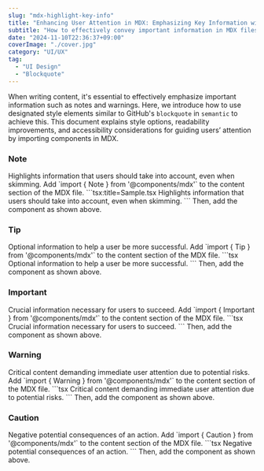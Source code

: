 ```yaml
---
slug: "mdx-highlight-key-info"
title: "Enhancing User Attention in MDX: Emphasizing Key Information with Style Elements"
subtitle: "How to effectively convey important information in MDX files using style elements like Note, Warning, and Caution"
date: "2024-11-10T22:36:37+09:00"
coverImage: "./cover.jpg"
category: "UI/UX"
tag:
  - "UI Design"
  - "Blockquote"
---
```



When writing content, it's essential to effectively emphasize important information such as notes and warnings. Here, we introduce how to use designated style elements similar to GitHub's `blockquote` in `semantic` to achieve this. This document explains style options, readability improvements, and accessibility considerations for guiding users’ attention by importing components in MDX.

### Note
<Note>
  Highlights information that users should take into account, even when skimming.
</Note>
Add `import { Note } from '@components/mdx'` to the content section of the MDX file.
```tsx:title=Sample.tsx
<Note>
  Highlights information that users should take into account, even when skimming.
</Note>
```
Then, add the component as shown above.

### Tip
<Tip>
  Optional information to help a user be more successful.
</Tip>
Add `import { Tip } from '@components/mdx'` to the content section of the MDX file.
```tsx
<Tip>
  Optional information to help a user be more successful.
</Tip>
```
Then, add the component as shown above.

### Important
<Important>
  Crucial information necessary for users to succeed.
</Important>
Add `import { Important } from '@components/mdx'` to the content section of the MDX file.
```tsx
<Important>
  Crucial information necessary for users to succeed.
</Important>
```
Then, add the component as shown above.

### Warning
<Warning>
  Critical content demanding immediate user attention due to potential risks.
</Warning>
Add `import { Warning } from '@components/mdx'` to the content section of the MDX file.
```tsx
<Warning>
  Critical content demanding immediate user attention due to potential risks.
</Warning>
```
Then, add the component as shown above.

### Caution
<Caution>
  Negative potential consequences of an action.
</Caution>
Add `import { Caution } from '@components/mdx'` to the content section of the MDX file.
```tsx
<Caution>
  Negative potential consequences of an action.
</Caution>
```
Then, add the component as shown above.
